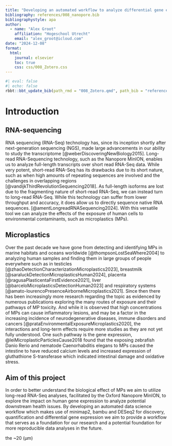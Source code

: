 ```yaml
---
title: "Developing an automated workflow to analyze differential gene expression in cells through long-read Nanopore RNA sequencing"
bibliography: references/008_nanopore.bib
bibliographystyle: apa
author:
  - name: "Alex Groot"
    affiliation: "Hogeschool Utrecht"
    email: "alex_groot@icloud.com"
date: "2024-12-08"
format:
  html:
    journal: elsevier
    toc: true
    css: css/008_Zotero.css
---
```

```r
#| eval: false
#| echo: false
rbbt::bbt_update_bib(path_rmd = "008_Zotero.qmd", path_bib = "references/008_nanopore.bib")
```
# Introduction


## RNA-sequencing
RNA sequencing (RNA-Seq) technology has, since its inception shortly after next-generation sequencing (NGS), made large advancements in our ability to study the transcriptome [@weberDiscoveringNewBiology2015]. Long-read RNA-Sequencing technology, such as the Nanopore MinION, enables us to analyze full-length transcripts over short read RNA-Seq data. While very potent, short-read RNA-Seq has its drawbacks due to its short nature, such as when high amounts of repeating sequences are involved and the challenges in overlapping regions   [@vandijkThirdRevolutionSequencing2018]. As full-length isoforms are lost due to the fragmenting nature of short-read RNA-Seq, we can instead turn to long-read RNA-Seq. While this technology can suffer from lower throughput and accuracy, it does allow us to directly sequence native RNA sequences.  [@amentLongreadRNASequencing2024].
With this versatile tool we can analyze the effects of the exposure of human cells to environmental contaminants, such as microplastics (MPs).

## Microplastics
Over the past decade we have gone from detecting and identifying MPs in marine habitats and oceans worldwide  [@thompsonLostSeaWhere2004] to analyzing human samples and finding them in large groups of people everywhere such as in testicles [@zhaoDetectionCharacterizationMicroplastics2023], breastmilk [@saraluckDetectionMicroplasticsHuman2024], placenta [@ragusaPlasticentaFirstEvidence2021], liver [@barceloMicroplasticsDetectionHuman2023] and respiratory systems [@amato-lourencoPresenceAirborneMicroplastics2021]. Since then there has been increasingly more research regarding the topic as evidenced by numerous publications exploring the many routes of exposure and their pathways of MP toxicity. And while it is observed that high concentrations of MPs can cause inflammatory lesions, and may be a factor in the increasing incidence of neurodegenerative diseases, immune disorders and cancers    [@prataEnvironmentalExposureMicroplastics2020], the interactions and long-term effects require more studies as they are not yet fully understood. One such pathway is the gene expression, @leiMicroplasticParticlesCause2018 found that the exposing zebrafish Danio Rerio and nematode Caenorhabditis elegans to MPs caused the intestine to have reduced calcium levels and increased expression of gluthathione S-transferase which indicated intestinal damage and oxidative stress.

## Aim of this project
In order to better understand the biological effect of MPs we aim to utilize long-read RNA-Seq analyses, facilitated by the Oxford Nanopore MinION, to explore the impact on human gene expression to analyze potential downstream health issues. By developing an automated data science workflow which makes use of minimap2, bambu and DESeq2 for discovery, quantification and differential gene expression we aim to provide a workflow that serves as a foundation for our research and a potential foundation for more reproducible data analyses in the future.


the ~20 (μm) 